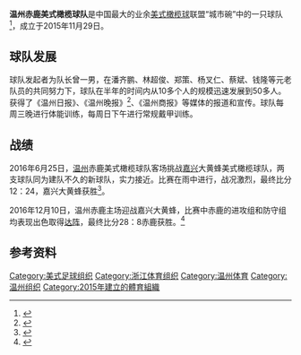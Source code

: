 '''温州赤鹿美式橄榄球队'''是中国最大的业余[[美式橄欖球|美式橄榄球]]联盟“城市碗”中的一只球队<ref>{{Cite web|url=http://sports.qq.com/a/20160220/030542.htm|title=“城市碗”成国内规模最大美式橄榄球联盟|accessdate=2016-07-05|author=新华社|date=2016-02-20|publisher=腾讯体育|archive-date=2016-09-10|archive-url=https://web.archive.org/web/20160910100438/http://sports.qq.com/a/20160220/030542.htm|dead-url=no}}</ref>，成立于2015年11月29日。

==球队发展==
球队发起者为队长曾一男，在潘齐鹏、林超俊、郑策、杨叉仁、蔡斌、钱隆等元老队员的共同努力下，球队在半年的时间内从10多个人的规模迅速发展到50多人。获得了《温州日报》、《温州晚报》<ref>{{Cite web|url=http://www.wzrb.com.cn/article681696show.html|title=球队一周两练，美国教练义务指导|accessdate=2016-07-05|author=温州晚报|date=2016-01-27|publisher=瓯网|archive-date=2017-03-24|archive-url=https://web.archive.org/web/20170324083747/http://www.wzrb.com.cn/article681696show.html|dead-url=no}}</ref>、《温州商报》等媒体的报道和宣传。球队每周三晚进行体能训练，每周日下午进行常规戴甲训练。

==战绩==
2016年6月25日，[[温州|温州]]赤鹿美式橄榄球队客场挑战[[嘉兴|嘉兴]]大黄蜂美式橄榄球队，两支球队同为建队不久的新球队，实力接近。比赛在雨中进行，战况激烈，最终比分12：24，嘉兴大黄蜂获胜<ref>{{Cite web|url=http://www.wzrb.com.cn/article710170show.html|title=温州首支美式橄榄球队|accessdate=2016-07-05|author=金俊羽|date=2016-06-26|publisher=瓯网|archive-date=2017-03-23|archive-url=https://web.archive.org/web/20170323234606/http://www.wzrb.com.cn/article710170show.html|dead-url=no}}</ref>。

2016年12月10日，温州赤鹿主场迎战嘉兴大黄蜂，比赛中赤鹿的进攻组和防守组均表现出色取得[[达阵_(美式足球)|达阵]]，最终比分28：8赤鹿获胜。<ref>{{Cite web |url=http://www.wzrb.com.cn/article746900show.html%26check%3D7af218158abd19f0 |title=中国美式橄榄球联赛首次在温上演。 |access-date=2022-01-10 |archive-date=2017-03-24 |archive-url=https://web.archive.org/web/20170324084028/http://www.wzrb.com.cn/article746900show.html%26check%3D7af218158abd19f0 |dead-url=yes }}</ref>

==参考资料==
{{reflist}}

[[Category:美式足球组织|Category:美式足球组织]]
[[Category:浙江体育组织|Category:浙江体育组织]]
[[Category:温州体育|Category:温州体育]]
[[Category:温州组织|Category:温州组织]]
[[Category:2015年建立的體育組織|Category:2015年建立的體育組織]]